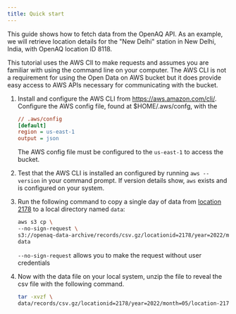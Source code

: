 ```yaml
---
title: Quick start
---
```




This guide shows how to fetch data from the OpenAQ API. As an example, we will
retrieve location details for the "New Delhi" station in New Delhi, India, with
OpenAQ location ID 8118.

This tutorial uses the AWS ClI to make requests and assumes you are familiar with
using the command line on your computer. The AWS CLI is not a
requirement for using the Open Data on AWS bucket but it does provide easy
access to AWS APIs necessary for communicating with the bucket.

<Steps>

1. Install and configure the AWS CLI from https://aws.amazon.com/cli/.
Configure the AWS config file, found at $HOME/.aws/confg, with the 

    ```ini
    // .aws/config
    [default]
    region = us-east-1
    output = json
    ```
    <Aside type="note" >

    The AWS config file must be configured to the `us-east-1` to access the
    bucket.
    </Aside>

2. Test that the AWS CLI is installed an configured by running `aws --version`
in your command prompt. If version details show, `aws` exists and is configured
on your system.

3. Run the following command to copy a single day of data from
[location 2178](https://explore.openaq.org/locations/2178) to a local directory
named `data`:

    ```sh
    aws s3 cp \
    --no-sign-request \
    s3://openaq-data-archive/records/csv.gz/locationid=2178/year=2022/month=05/location-2178-20220503.csv.gz \
    data
    ```
    <Aside type="note" >

    `--no-sign-request` allows you to make the request without user credentials
    </Aside>

6. Now with the data file on your local system, unzip the file to reveal the csv
file with the following command.

    ```sh
    tar -xvzf \
    data/records/csv.gz/locationid=2178/year=2022/month=05/location-2178-20220503.csv.gz
    ```

</Steps>

<FeedbackForm />